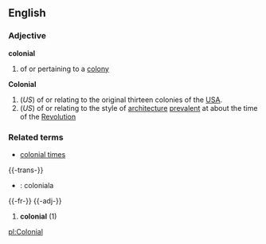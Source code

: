 ==English==

===Adjective===
'''colonial'''
# of or pertaining to a [[colony]]

'''Colonial'''
#(''US'') of or relating to the original thirteen colonies of the [[USA]].
#(''US'') of or relating to the style of [[architecture]] [[prevalent]] at about the time of the [[Revolution]]

===Related terms===
*[[colonial time]]s

{{-trans-}}

* {{io}} : coloniala


{{-fr-}}
{{-adj-}}
# '''colonial''' (1)

[[pl:Colonial]]